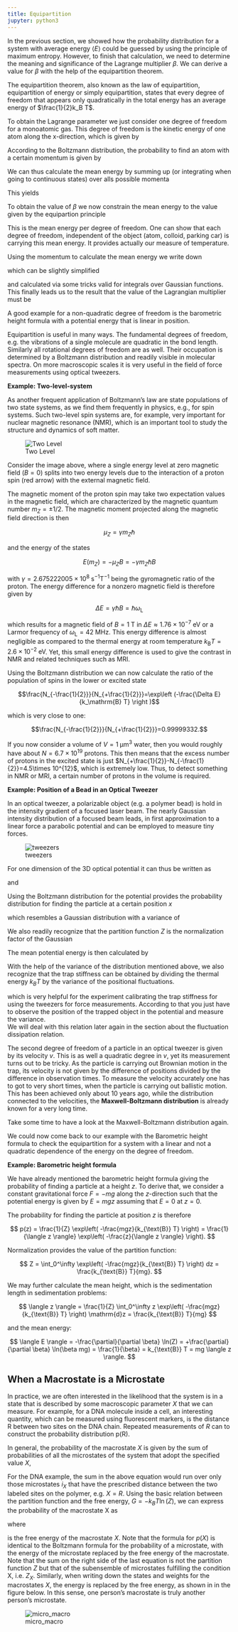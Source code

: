 ```yaml
---
title: Equipartition
jupyter: python3
---
```




In the previous section, we showed how the probability distribution for a system with average energy $\langle E \rangle$ could be guessed by using the principle of maximum entropy. However, to finish that calculation, we need to determine the meaning and significance of the Lagrange multiplier $\beta$. We can derive a value for $\beta$ with the help of the equipartition theorem.

<div class="alert alert-warning">
The equipartition theorem, also known as the law of equipartition, equipartition of energy or simply equipartition, states that every degree of freedom that appears only quadratically in the total energy has an average energy of $\frac{1}{2}k_B T$.
</div>
  

To obtain the Lagrange parameter we just consider one degree of freedom for a monoatomic gas. This degree of freedom is the kinetic energy of one atom along the x-direction, which is given by

\begin{equation}
E=\frac{p_{X}^{2}}{2 m}
\end{equation}


According to the Boltzmann distribution, the probability to find an atom with a certain momentum is given by

\begin{equation}
P\left(p_{x}\right)=\frac{\mathrm{e}^{-\beta\left(p_{x}^{2} / 2 m\right)}}{\sum_{\text {states }} \mathrm{e}^{-\beta\left(p_{x}^{2} / 2 m\right)}}
\end{equation}

We can thus calculate the mean energy by summing up (or integrating when going to continuous states) over alls possible momenta

\begin{equation}
\sum_{\text {states }} \rightarrow \int_{-\infty}^{\infty} \mathrm{d} p_{x}
\end{equation}


This yields

\begin{equation}
\int_{-\infty}^{\infty} \mathrm{e}^{-\beta p_{x}^{2} / 2 m} \mathrm{~d} p_{x}=\sqrt{\frac{2 m \pi}{\beta}}
\end{equation}

To obtain the value of $\beta$ we now constrain the mean energy to the value given by the equipartion principle

\begin{equation}
\langle E\rangle=\frac{1}{2} k_{\mathrm{B}} T
\end{equation}

This is the mean energy per degree of freedom. One can show that each degree of freedom, independent of the object (atom, colloid, parking car) is carrying this mean energy. It provides actually our measure of temperature.

Using the momentum to calculate the mean energy we write down 

\begin{equation}
\langle E\rangle=\frac{\int_{-\infty}^{\infty} \frac{p_{x}^{2}}{2 m} \mathrm{e}^{-\beta\left(p_{x}^{2} / 2 m\right)} \mathrm{d} p_{x}}{\sqrt{2 m \pi / \beta}}
\end{equation}

which can be slightly simplified 

\begin{equation}
\langle E\rangle=\frac{\alpha^{3 / 2}}{\beta \sqrt{\pi}}\left(-\frac{\partial}{\partial \alpha}\right) \int_{-\infty}^{\infty} \mathrm{e}^{-\alpha p_{x}^{2}} \mathrm{d} p_{x}
\end{equation}

and calculated via some tricks valid for integrals over Gaussian functions. This finally leads us to the result that the value of the Lagrangian multiplier must be

\begin{equation}
\beta=\frac{1}{k_{\mathrm{B}} T}
\end{equation}


<div class="alert alert-warning">
A good example for a non-quadratic degree of freedom is the barometric height formula with a potential energy that is linear in position.
</div>

Equipartition is useful in many ways. The fundamental degrees of freedom, e.g. the vibrations of a single molecule are quadratic in the bond length. Similarly all rotational degrees of freedom are as well. Their occupation is determined by a Boltzmann distribution and readily visible in molecular spectra. On more macroscopic scales it is very useful in the field of force measurements using optical tweezers.

<div class="alert alert-info">
    
**Example: Two-level-system**

As another frequent application of Boltzmann’s law are state populations of two state systems, as we find them frequently in physics, e.g., for spin systems. Such two-level spin systems are, for example, very important for nuclear magnetic resonance (NMR), which is an important tool to study the structure and dynamics of soft matter.

![Two Level](img/two_level.png)
    
Consider the image above, where a single energy level at zero magnetic field ($B=0$) splits into two energy levels due to the interaction of a proton spin (red arrow) with the external magnetic field.
    
The magnetic moment of the proton spin may take two expectation values in the magnetic field, which are characterized by the magnetic quantum number $m_Z=\pm 1/2$. The magnetic moment projected along the magnetic field direction is then 
    
$$\mu_Z=\gamma m_Z \hbar$$

and the energy of the states

$$E(m_Z)=-\mu_Z B=-\gamma m_Z \hbar B$$

with $\gamma=2.675222005\times 10^{8}\; \mathrm{s}^{-1} \mathrm{T}^{-1}$ being the gyromagnetic ratio of the proton.
The energy difference for a nonzero magnetic field is therefore given by
    
$$\Delta E=\gamma \hbar B=\hbar \omega_\mathrm{L}$$
    
which results for a magnetic field of $B=1\; \mathrm{T}$ in $\Delta E\approx 1.76\times 10^{-7}\;\mathrm{eV}$ or a Larmor frequency of $\omega_\mathrm{L}=42\; \mathrm{MHz}$. This energy difference is almost negligible as compared to the thermal energy at room temperature $k_\mathrm{B}T=2.6\times 10^{-2}\;\mathrm{eV}$. Yet, this small energy difference is used to give the contrast in NMR and related techniques such as MRI.
    
Using the Boltzmann distribution we can now calculate the ratio of the population of spins in the lower or excited state
    
$$\frac{N_{-\frac{1}{2}}}{N_{+\frac{1}{2}}}=\exp\left (-\frac{\Delta E}{k_\mathrm{B} T} \right )$$
    
which is very close to one: 

$$\frac{N_{-\frac{1}{2}}}{N_{+\frac{1}{2}}}=0.99999332.$$
    
If you now consider a volume of $V=1\;\mathrm{{\mu m}}^3$ water, then you would roughly have about $N=6.7\times 10^{19}$ protons. This then means that the excess number of protons in the excited state is just $N_{+\frac{1}{2}}-N_{-\frac{1}{2}}=4.5\times 10^{12}$, which is extremely low. Thus, to detect something in NMR or MRI, a certain number of protons in the volume is required.    
</div>

<div class="alert alert-info">
    
**Example: Position of a Bead in an Optical Tweezer**
    
In an optical tweezer, a polarizable object (e.g. a polymer bead) is hold in the intensity gradient of a focused laser beam. The nearly Gaussian intensity distribution of a focused beam leads, in first approximation to a linear force a parabolic potential and can be employed to measure tiny forces.   
    
    
![tweezers](img/tweezers.png)

    
For one dimension of the 3D optical potential it can thus be written as
    
\begin{equation}
F=-k x
\end{equation}
    
and 

\begin{equation}
E=\frac{1}{2}k x^2
\end{equation}
    
Using the Boltzmann distribution for the potential provides the probability distribution for finding the particle at a certain position $x$
    
    
\begin{equation}    
p(x)=\frac{1}{Z}\exp\left(-\frac{kx^2}{2k_B T} \right)
\end{equation}   

which resembles a Gaussian distribution with a variance of

\begin{equation}
\sigma^2=\langle x^2 \rangle =\frac{k_B T}{k}
\end{equation}   
    
    
We also readily recognize that the partition function $Z$ is the normalization factor of the Gaussian
    
\begin{equation}
Z=\sqrt{2\pi }\sigma=\sqrt{2\pi\frac{k_B T }{k}}
\end{equation}
    
The mean potential energy is then calculated by
    
\begin{equation}
\langle E \rangle =\int_{-\infty}^{\infty} E\, p(x)\,dx=\frac{1}{2}k\int_{-\infty}^{\infty} x^2 p(x)dx=\frac{1}{2}k \frac{k_B T}{k}=\frac{1}{2}k_B T
\end{equation}
    
With the help of the variance of the distribution mentioned above, we also recognize that the trap stiffness can be obtained by dividing the thermal energy $k_B T$ by the variance of the positional fluctuations. 
    
\begin{equation}
k=\frac{k_B T}{\langle x^2\rangle }
\end{equation}

which is very helpful for the experiment calibrating the trap stiffness for using the tweezers for force measurements. According to that you just have to observe the position of the trapped object in the potential and measure the variance.   
We will deal with this relation later again in the section about the fluctuation dissipation relation.    

The second degree of freedom of a particle in an optical tweezer is given by its velocity $v$. This is as well a quadratic degree in $v$, yet its measurement turns out to be tricky. As the particle is carrying out Brownian motion in the trap, its velocity is not given by the difference of positions divided by the difference in observation times. To measure the velocity accurately one has to got to very short times, when the particle is carrying out ballistic motion. This has been achieved only about 10 years ago, while the distribution connected to the velocities, the **Maxwell-Boltzmann distribution** is already known for a very long time.
    
Take some time to have a look at the Maxwell-Boltzmann distribution again.
    
</div>

We could now come back to our example with the Barometric height formula to check the equipartition for a system with a linear and not a quadratic dependence of the energy on the degree of freedom. 

<div class="alert alert-info">
    
**Example: Barometric height formula**
    
We have already mentioned the barometric height formula giving the probability of finding a particle at a height $z$. To derive that, we consider a constant gravitational force $F = -mg$ along the $z$-direction such that the potential energy is given by $E = mgz$ assuming that $E = 0$ at $z = 0$.
    
The probability for finding the particle at position $z$ is therefore 

$$
p(z) = \frac{1}{Z} \exp\left( -\frac{mgz}{k_{\text{B}} T} \right) = \frac{1}{\langle z \rangle} \exp\left( -\frac{z}{\langle z \rangle} \right).
$$

Normalization provides the value of the partition function:

$$
Z = \int_0^\infty \exp\left( -\frac{mgz}{k_{\text{B}} T} \right) dz = \frac{k_{\text{B}} T}{mg}.
$$

We may further calculate the mean height, which is the sedimentation length in sedimentation problems:

$$
\langle z \rangle = \frac{1}{Z} \int_0^\infty z \exp\left( -\frac{mgz}{k_{\text{B}} T} \right) \mathrm{d}z = \frac{k_{\text{B}} T}{mg}
$$

and the mean energy:

$$
\langle E \rangle = -\frac{\partial}{\partial \beta} \ln(Z) = +\frac{\partial}{\partial \beta} \ln(\beta mg) = \frac{1}{\beta} = k_{\text{B}} T = mg \langle z \rangle.
$$
    
</div>

## When a Macrostate is a Microstate

In practice, we are often interested in the likelihood that the system is in a state that is described by some macroscopic parameter $X$ that we can measure. For example, for a DNA molecule inside a cell, an interesting quantity, which can be measured using fluorescent markers, is the distance R between two sites on the DNA chain. Repeated measurements of $R$ can to construct the probability distribution p(R).

In general, the probability of the macrostate $X$ is given by the sum of probabilities of all the microstates of the system that adopt the specified value $X$,

\begin{equation} 
p(X)=\sum_{i_{X}} p_{i}=\sum_{i_{X}} \frac{1}{Z} \mathrm{e}^{-\beta E_{i}}
\end{equation}

For the DNA example, the sum in the above equation would run over only those microstates $i_X$ that have the prescribed distance between the two labeled sites on the polymer, e.g. $X=R$.
Using the basic relation between the partition function and the free energy, $G = −k_BT \ln(Z)$, we can express the probability of the macrostate X as

\begin{equation}
p(X)=\frac{1}{Z} \mathrm{e}^{-\beta G(X)}
\end{equation}

where

\begin{equation}
G(X)=-k_{\mathrm{B}} T \ln \left(\sum_{i_{X}} \mathrm{e}^{-\beta E_{i}}\right)
\end{equation}

is the free energy of the macrostate $X$. Note that the formula for $p(X)$ is identical to the Boltzmann formula for the probability of a microstate, with the energy of the microstate replaced by the free energy of the macrostate. Note that the sum on the right side of the last equation is not the partition function $Z$ but that of the subensemble of microstates fulfilling the condition X, i.e. $Z_X$. Similarly, when writing down the states and weights for the macrostates $X$, the energy is replaced by the free energy, as shown in in the figure below. In this sense, one person’s macrostate is truly another person’s microstate.


![micro_macro](img/micro_macro.png)

